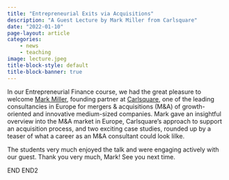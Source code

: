 ```yaml
---
title: "Entrepreneurial Exits via Acquisitions"
description: "A Guest Lecture by Mark Miller from Carlsquare"
date: "2022-01-10"
page-layout: article
categories:
    - news
    - teaching
image: lecture.jpeg
title-block-style: default
title-block-banner: true
---
```



In our Entrepreneurial Finance course, we had the great pleasure to welcome [Mark Miller](https://de.linkedin.com/in/markmiller7), founding partner at [Carlsquare](https://www.carlsquare.com/), one of the leading consultancies in Europe for mergers & acquisitions (M&A) of growth-oriented and innovative medium-sized companies.
Mark gave an insightful overview into the M&A market in Europe, Carlsquare’s approach to support an acquisition process, and two exciting case studies, rounded up by a teaser of what a career as an M&A consultant could look lilke.

The students very much enjoyed the talk and were engaging actively with our guest.
Thank you very much, Mark! See you next time.

END
END2